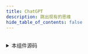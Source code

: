 ```yaml
---
title: ChatGPT
description: 跳出现有的思维
hide_table_of_contents: false 
---
```


<Chat />

<br/>

<details>
  <summary>本组件源码</summary>
  <div>

```jsx
// npm install  openai

import React from 'react';
import { useState } from "react";
import { Configuration, OpenAIApi } from "openai";

const configuration = new Configuration({
  apiKey: 'sk-',
});
const openai = new OpenAIApi(configuration);


export default function Chat() {
  const [promptInput, setPromptInput] = useState("");
  const [result, setResult] = useState();

  async function onSubmit(event) {
    event.preventDefault();
     setResult('...')

    const response = await openai.createCompletion({
      model: "text-davinci-003",
      max_tokens: 2000,
      prompt: promptInput,
      temperature: 0.9,
      top_p: 1,
      frequency_penalty: 0.0,
      presence_penalty: 0.0,
    });

    if (response.status !== 200) {
      console.error('错误') 
    }

    console.log(response.data)
    // let resultText = response.data.choices[0].text
    // resultText = resultText.replaceAll('\n\n','<br/>')
    // console.log(resultText)

    setResult(response.data.choices[0].text);
    // setPromptInput("");
  }
  
  return (
    <div className="card-demo">
      <div className="card">
        <div className='card__header' style={{textAlign: 'center'}} >
          <img src='/img/openai.png' style={{width: '125px'}} />
        </div>

        <form onSubmit={onSubmit} className="card__body">
          <input style={{
            borderRadius: '4px',
            marginBottom: '16px',
            outlineColor:'#3578e5',
            border: '1px solid #3578e5',
            fontSize: '24px',
            lineHeight: '24px',
            width:'100%',
            padding: '12px 16px'
            }}
            type='text'
            name='prompt'
            value={promptInput}
            placeholder="请输入描述"
            onChange={(e)=> setPromptInput(e.target.value)}
            >
          </input>
          <button style={{
            padding: '12px 0',
            fontSize: '24px',
          }} className="button button--primary button--block">问一下</button>
        </form>

        <div className="card__footer">
          <p>{result}</p>
        </div>
      </div>
    </div>
  );
}
```

  </div>
</details>

